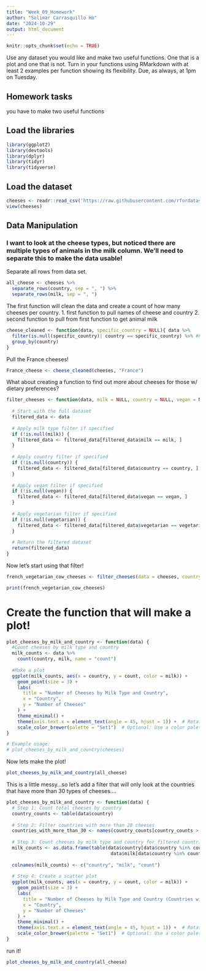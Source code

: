 ```yaml
---
title: "Week_09_Homework"
author: "Solimar Carrasquillo Ho"
date: "2024-10-29"
output: html_document
---
```


```r
knitr::opts_chunk$set(echo = TRUE)
```

Use any dataset you would like and make two useful functions. One that is a plot and one that is not. Turn in your functions using RMarkdown with at least 2 examples per function showing its flexibility. Due, as always, at 1pm on Tuesday.

## Homework tasks 
you have to make two useful functions 

## Load the libraries
```r
library(ggplot2)
library(devtools)
library(dplyr)
library(tidyr)
library(tidyverse)
```

## Load the dataset
```r
cheeses <- readr::read_csv('https://raw.githubusercontent.com/rfordatascience/tidytuesday/master/data/2024/2024-06-04/cheeses.csv')
view(cheeses)
```

## Data Manipulation
### I want to look at the cheese types, but noticed there are multiple types of animals in the milk column. We'll need to separate this to make the data usable! 

Separate all rows from data set. 

```r
all_cheese <- cheeses %>%
  separate_rows(country, sep = ", ") %>%
  separate_rows(milk, sep = ", ")
```

The first function will clean the data and create a count of how many cheeses per country. 
1. first function to pull names of cheese and country
2. second function to pull from first function to get animal milk
```r
cheese_cleaned <- function(data, specific_country = NULL){ data %>%
  filter(is.null(specific_country)| country == specific_country) %>% #Filter for specific country
  group_by(country)
}
```

Pull the France cheeses! 

```r
France_cheese <- cheese_cleaned(cheeses, "France")
```



What about creating a function to find out more about cheeses for those w/ dietary preferences?

```r
filter_cheeses <- function(data, milk = NULL, country = NULL, vegan = NULL, vegetarian = NULL) {
  
  # Start with the full dataset
  filtered_data <- data
  
  # Apply milk type filter if specified
  if (!is.null(milk)) {
    filtered_data <- filtered_data[filtered_data$milk == milk, ]
  }
  
  # Apply country filter if specified
  if (!is.null(country)) {
    filtered_data <- filtered_data[filtered_data$country == country, ]
  }
  
  # Apply vegan filter if specified
  if (!is.null(vegan)) {
    filtered_data <- filtered_data[filtered_data$vegan == vegan, ]
  }
  
  # Apply vegetarian filter if specified
  if (!is.null(vegetarian)) {
    filtered_data <- filtered_data[filtered_data$vegetarian == vegetarian, ]
  }
  
  # Return the filtered dataset
  return(filtered_data)
}


```

Now let's start using that filter! 
```r
french_vegetarian_cow_cheeses <- filter_cheeses(data = cheeses, country = "France", milk = "cow", vegetarian = TRUE)

print(french_vegetarian_cow_cheeses)

```



# Create the function that will make a plot!
```r
plot_cheeses_by_milk_and_country <- function(data) {
  #Count cheeses by milk type and country
  milk_counts <- data %>%
    count(country, milk, name = "count")
  
  #Make a plot
  ggplot(milk_counts, aes(x = country, y = count, color = milk)) +
    geom_point(size = 3) +
    labs(
      title = "Number of Cheeses by Milk Type and Country",
      x = "Country",
      y = "Number of Cheeses"
    ) +
    theme_minimal() +
    theme(axis.text.x = element_text(angle = 45, hjust = 1)) +  # Rotate x-axis labels for readability
    scale_color_brewer(palette = "Set1")  # Optional: Use a color palette for milk types
}

# Example usage:
# plot_cheeses_by_milk_and_country(cheeses)


```


Now lets make the plot! 
```r
plot_cheeses_by_milk_and_country(all_cheese)

```

This is a little messy...so let's add a filter that will only look at the countries that have more than 30 types of cheeses....

```r
plot_cheeses_by_milk_and_country <- function(data) {
  # Step 1: Count total cheeses by country
  country_counts <- table(data$country)
  
  # Step 2: Filter countries with more than 20 cheeses
  countries_with_more_than_30 <- names(country_counts[country_counts > 30])
  
  # Step 3: Count cheeses by milk type and country for filtered countries
  milk_counts <- as.data.frame(table(data$country[data$country %in% countries_with_more_than_30],
                                      data$milk[data$country %in% countries_with_more_than_30]))
  
  colnames(milk_counts) <- c("country", "milk", "count")
  
  # Step 4: Create a scatter plot
  ggplot(milk_counts, aes(x = country, y = count, color = milk)) +
    geom_point(size = 3) +
    labs(
      title = "Number of Cheeses by Milk Type and Country (Countries with >30 Cheeses)",
      x = "Country",
      y = "Number of Cheeses"
    ) +
    theme_minimal() +
    theme(axis.text.x = element_text(angle = 45, hjust = 1)) +  # Rotate x-axis labels for readability
    scale_color_brewer(palette = "Set1")  # Optional: Use a color palette for milk types
}
```

run it!

```r
plot_cheeses_by_milk_and_country(all_cheese)

```

